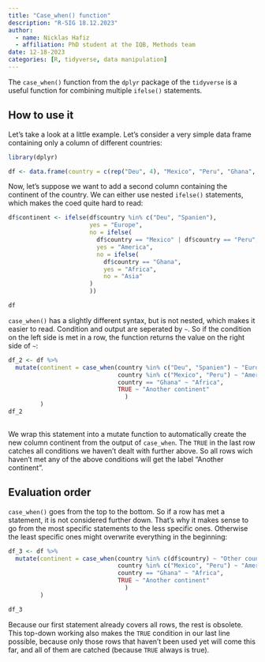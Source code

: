 ```yaml
---
title: "Case_when() function"
description: "R-SIG 18.12.2023"
author: 
  - name: Nicklas Hafiz
  - affiliation: PhD student at the IQB, Methods team
date: 12-18-2023
categories: [R, tidyverse, data manipulation]
---
```




The `case_when()` function from the `dplyr` package of the `tidyverse` is a useful function for combining multiple `ifelse()` statements. 

## How to use it
Let's take a look at a little example. Let's consider a very simple data frame containing only a column of different countries: 

```r
library(dplyr)

df <- data.frame(country = c(rep("Deu", 4), "Mexico", "Peru", "Ghana", "China", "Spanien"))
```


Now, let's suppose we want to add a second column containing the continent of the country. We can either use nested `ifelse()` statements, which makes the coed quite hard to read: 

```r

df$continent <- ifelse(df$country %in% c("Deu", "Spanien"), 
                       yes = "Europe", 
                       no = ifelse(
                         df$country == "Mexico" | df$country == "Peru", 
                         yes = "America",
                         no = ifelse(
                           df$country == "Ghana", 
                           yes = "Africa",
                           no = "Asia"
                       )
                       ))

df
```

`case_when()` has a slightly different syntax, but is not nested, which makes it easier to read. Condition and output are seperated by `~`. So if the condition on the left side is met in a row, the function returns the value on the right side of `~`:

```r
df_2 <- df %>%
  mutate(continent = case_when(country %in% c("Deu", "Spanien") ~ "Europe", 
                               country %in% c("Mexico", "Peru") ~ "America",
                               country == "Ghana" ~ "Africa", 
                               TRUE ~ "Another continent"
                                 )
         )
df_2
  
```

We wrap this statement into a mutate function to automatically create the new column continent from the output of `case_when`. The `TRUE` in the last row catches all conditions we haven't dealt with further above. So all rows wich haven't met any of the above conditions will get the label "Another continent". 

## Evaluation order
`case_when()` goes from the top to the bottom. So if a row has met a statement, it is not considered further down. That's why it makes sense to go from the most specific statements to the less specific ones. Otherwise the least specific ones might overwrite everything in the beginning: 

```r
df_3 <- df %>%
  mutate(continent = case_when(country %in% c(df$country) ~ "Other country", 
                               country %in% c("Mexico", "Peru") ~ "America",
                               country == "Ghana" ~ "Africa", 
                               TRUE ~ "Another continent"
                                 )
         )

df_3  
```
Because our first statement already covers all rows, the rest is obsolete. This top-down working also makes the `TRUE` condition in our last line possible, because only those rows that haven't been used yet will come this far, and all of them are catched (because `TRUE` always is true). 

